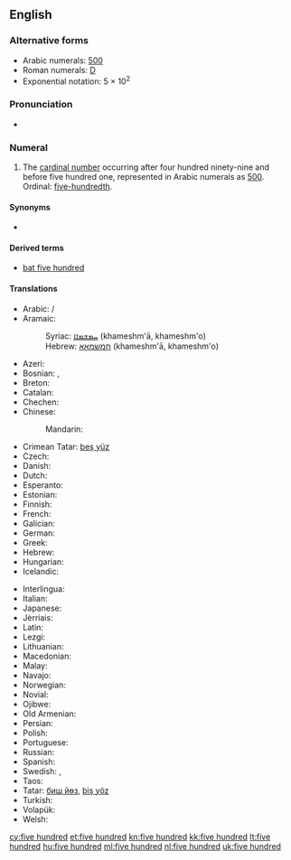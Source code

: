 ==English==

===Alternative forms===
* Arabic numerals: [[500]] {{qualifier|see for numerical forms in other scripts}}
* Roman numerals: [[D]]
* Exponential notation: 5 &times; 10<sup>2</sup>
<!-- Please add other numerical forms to the page for 500 instead of here. -->

===Pronunciation===
* {{a|UK|US}} {{IPA|/ˈfaɪv ˈhʌn.dɹəd/|/ˈfaɪv ˈhʌn.dɹɪd/|lang=en}}

===Numeral===
{{head|en|numeral|head=[[five]] [[hundred]]}}

# {{context|cardinal|lang=en}} The [[cardinal number]] occurring after four hundred ninety-nine and before five hundred one, represented in Arabic numerals as [[500]]. Ordinal: [[five-hundredth]].

====Synonyms====
* {{symbolic|500}}

====Derived terms====
* [[bat five hundred]]

====Translations====
{{trans-top|cardinal number 500}}
* Arabic: {{t|ar|خُمْسُمِائَةٍ}} / {{t|ar|خُمْسُ مِائَةٍ|tr=xumsumíyya}}
* Aramaic:
*: Syriac: [[ܚܡܫܡܐܐ]] (khameshm'ā, khameshm'o) {{g|c}}
*: Hebrew: [[חמשמאא]] (khameshm'ā, khameshm'o) {{g|c}}
* Azeri: {{t|az|beş yüz}}
* Bosnian: {{t|sh|petsto}}, {{t|sh|pet stotina|f}}
* Breton: {{t|br|pemp-kant}}
* Catalan: {{t+|ca|cinc-cents}}
* Chechen: {{t|ce|пхи бIе|tr=pxi bje}}
* Chinese:
*: Mandarin: {{t+|cmn|五百|sc=Hani}}
* Crimean Tatar: [[beş yüz#Crimean Tatar|beş yüz]]
* Czech: {{t+|cs|pět set}}
* Danish: {{t|da|fem hundrede|c}}
* Dutch: {{t+|nl|vijfhonderd|f}}
* Esperanto: {{t|eo|kvincent}}
* Estonian: {{t|et|viissada}}
* Finnish: {{t|fi|viisisataa}}
* French: {{t|fr|cinq cents|m}}
* Galician: {{t+|gl|quiñentos}}
* German: {{t+|de|fünfhundert|f}}
* Greek: {{t+|el|πεντακόσια|tr=pendakósia}}
* Hebrew: {{t|he|חמש מאות|tr=khaméš meót}}
* Hungarian: {{t+|hu|ötszáz}}
* Icelandic: {{t|is|fimm hundruð}}
{{trans-mid}}
* Interlingua: {{t|ia|cinque centos}}
* Italian: {{t+|it|cinquecento|m}}
* Japanese: {{t|ja|五百|tr=go-hyaku}} 
* Jèrriais: {{t|roa-jer|chîn chents}}
* Latin: {{t+|la|quīngentī}}
* Lezgi: {{t|lez|вад вишни|sc=Cyrl}}
* Lithuanian: {{t|lt|penki šimtai}}
* Macedonian: {{t|mk|петстотини|tr=petstótini}}
* Malay: {{t|ms|lima ratus}}
* Navajo: {{t|nv|ashdladi neeznádiin}}
* Norwegian: {{t|no|fem hundre}}
* Novial: {{t|nov|sinksent}}
* Ojibwe: {{t|oj|naanwaak}}
* Old Armenian: {{t|xcl|հինգհարիւր|tr=hinghariwr|sc=Armn}}
* Persian: {{t|fa|پانصد|tr=pânsad}}
* Polish: {{t+|pl|pięćset}}
* Portuguese: {{t+|pt|quinhentos}}
* Russian: {{t+|ru|пятьсот|tr=pjat’sót}}
* Spanish: {{t|es|quinientos}}
* Swedish: {{t+|sv|femhundra}}, {{t|sv|fem hundra}}
* Taos: {{t|twf|p’ą́nyuosǐeną}}
* Tatar: [[биш йөз#Tatar|биш йөз]], [[biş yöz#Tatar|biş yöz]]
* Turkish: {{t|tr|beş yüz}}
* Volapük: {{t+|vo|lultum}}
* Welsh: {{t+|cy|pum cant}}
{{trans-bottom}}

[[cy:five hundred]]
[[et:five hundred]]
[[kn:five hundred]]
[[kk:five hundred]]
[[lt:five hundred]]
[[hu:five hundred]]
[[ml:five hundred]]
[[nl:five hundred]]
[[uk:five hundred]]